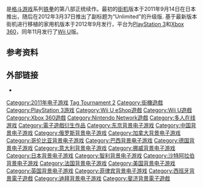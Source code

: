 {{request translation|time=2016-04-30T09:43:42+00:00}}
{{unreferenced|time=2016-04-30T09:43:42+00:00}}

{{NoteTA
| G1 = Games
}}

{{Vgname|铁拳 Tag Tournament 2|ja=鉄拳タッグトーナメント2|en=Tekken Tag Tournament 2}}是[[格斗游戏|格斗游戏]]系列[[铁拳系列|铁拳]]的第八部正统续作。最初的[[街机|街机]]版本于2011年9月14日在日本推出，随后在2012年3月37日{{citation needed|time=2016-05-01}}推出了副标题为“Unlimited”的升级版. 基于最新版本街机进行移植的家用机版本于2012年9月发行，平台为[[PlayStation_3|PlayStation 3]]和[[Xbox_360|Xbox 360]]，同年11月发行了[[Wii_U|Wii U]]版。

== 参考资料 ==
{{reflist|2}}

== 外部链接 ==
* {{Official|http://www.tekken-official.jp/tag2/}}{{ja}}
{{铁拳系列}}
{{DEFAULTSORT:Tekken Tag Tournament 2}}
[[Category:2011年电子游戏|Category:2011年电子游戏]]
[[Category:铁拳系列电子游戏|Tag Tournament 2]]
[[Category:街機遊戲|Category:街機遊戲]]
[[Category:PlayStation_3游戏|Category:PlayStation 3游戏]]
[[Category:Wii_U_eShop遊戲|Category:Wii U eShop遊戲]]
[[Category:Wii_U遊戲|Category:Wii U遊戲]]
[[Category:Xbox_360遊戲|Category:Xbox 360遊戲]]
[[Category:Nintendo_Network遊戲|Category:Nintendo Network遊戲]]
[[Category:多人在线游戏|Category:多人在线游戏]]
[[Category:電子遊戲衍生作品|Category:電子遊戲衍生作品]]
[[Category:东京背景电子游戏|Category:东京背景电子游戏]]
[[Category:中国背景电子游戏|Category:中国背景电子游戏]]
[[Category:俄罗斯背景电子游戏|Category:俄罗斯背景电子游戏]]
[[Category:加拿大背景电子游戏|Category:加拿大背景电子游戏]]
[[Category:哥伦比亚背景电子游戏|Category:哥伦比亚背景电子游戏]]
[[Category:巴西背景电子游戏|Category:巴西背景电子游戏]]
[[Category:德国背景电子游戏|Category:德国背景电子游戏]]
[[Category:意大利背景电子游戏|Category:意大利背景电子游戏]]
[[Category:挪威背景电子游戏|Category:挪威背景电子游戏]]
[[Category:日本背景电子游戏|Category:日本背景电子游戏]]
[[Category:智利背景电子游戏|Category:智利背景电子游戏]]
[[Category:沙特阿拉伯背景电子游戏|Category:沙特阿拉伯背景电子游戏]]
[[Category:法国背景电子游戏|Category:法国背景电子游戏]]
[[Category:美国背景电子游戏|Category:美国背景电子游戏]]
[[Category:英国背景电子游戏|Category:英国背景电子游戏]]
[[Category:菲律宾背景电子游戏|Category:菲律宾背景电子游戏]]
[[Category:西班牙背景電子遊戲|Category:西班牙背景電子遊戲]]
[[Category:迪拜背景电子游戏|Category:迪拜背景电子游戏]]
[[Category:斐济背景電子遊戲|Category:斐济背景電子遊戲]]
{{fighting-videogame-stub}}
{{bandaiNamco-stub}}